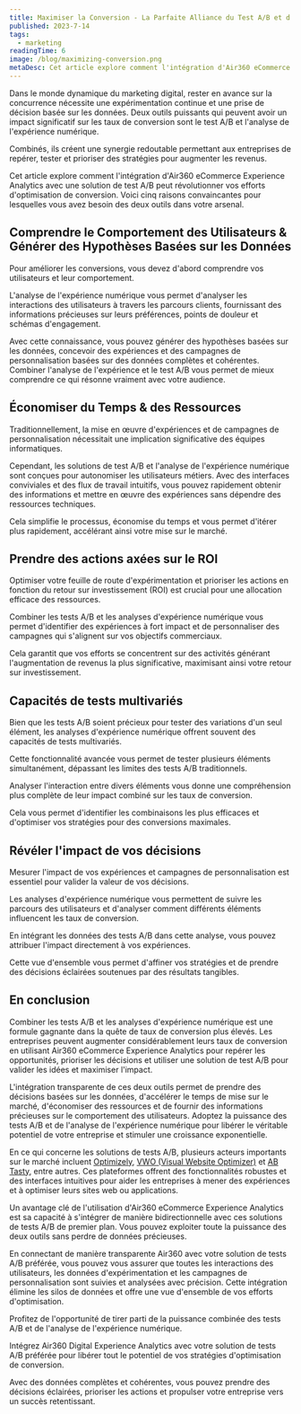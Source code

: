 ```yaml
---
title: Maximiser la Conversion - La Parfaite Alliance du Test A/B et d'Air360
published: 2023-7-14
tags: 
  - marketing
readingTime: 6
image: /blog/maximizing-conversion.png
metaDesc: Cet article explore comment l'intégration d'Air360 eCommerce Experience Analytics avec une solution de test A/B peut révolutionner vos efforts d'optimisation de conversion. Voici cinq raisons convaincantes pour lesquelles vous avez besoin des deux outils dans votre arsenal.
---
```


Dans le monde dynamique du marketing digital, rester en avance sur la concurrence nécessite une expérimentation continue et une prise de décision basée sur les données. Deux outils puissants qui peuvent avoir un impact significatif sur les taux de conversion sont le test A/B et l'analyse de l'expérience numérique.

Combinés, ils créent une synergie redoutable permettant aux entreprises de repérer, tester et prioriser des stratégies pour augmenter les revenus.

Cet article explore comment l'intégration d'Air360 eCommerce Experience Analytics avec une solution de test A/B peut révolutionner vos efforts d'optimisation de conversion. Voici cinq raisons convaincantes pour lesquelles vous avez besoin des deux outils dans votre arsenal.

## Comprendre le Comportement des Utilisateurs & Générer des Hypothèses Basées sur les Données
Pour améliorer les conversions, vous devez d'abord comprendre vos utilisateurs et leur comportement.

L'analyse de l'expérience numérique vous permet d'analyser les interactions des utilisateurs à travers les parcours clients, fournissant des informations précieuses sur leurs préférences, points de douleur et schémas d'engagement.

Avec cette connaissance, vous pouvez générer des hypothèses basées sur les données, concevoir des expériences et des campagnes de personnalisation basées sur des données complètes et cohérentes. Combiner l'analyse de l'expérience et le test A/B vous permet de mieux comprendre ce qui résonne vraiment avec votre audience.

## Économiser du Temps & des Ressources
Traditionnellement, la mise en œuvre d'expériences et de campagnes de personnalisation nécessitait une implication significative des équipes informatiques.

Cependant, les solutions de test A/B et l'analyse de l'expérience numérique sont conçues pour autonomiser les utilisateurs métiers. Avec des interfaces conviviales et des flux de travail intuitifs, vous pouvez rapidement obtenir des informations et mettre en œuvre des expériences sans dépendre des ressources techniques.

Cela simplifie le processus, économise du temps et vous permet d'itérer plus rapidement, accélérant ainsi votre mise sur le marché.

## Prendre des actions axées sur le ROI
Optimiser votre feuille de route d'expérimentation et prioriser les actions en fonction du retour sur investissement (ROI) est crucial pour une allocation efficace des ressources.

Combiner les tests A/B et les analyses d'expérience numérique vous permet d'identifier des expériences à fort impact et de personnaliser des campagnes qui s'alignent sur vos objectifs commerciaux.

Cela garantit que vos efforts se concentrent sur des activités générant l'augmentation de revenus la plus significative, maximisant ainsi votre retour sur investissement.

## Capacités de tests multivariés
Bien que les tests A/B soient précieux pour tester des variations d'un seul élément, les analyses d'expérience numérique offrent souvent des capacités de tests multivariés.

Cette fonctionnalité avancée vous permet de tester plusieurs éléments simultanément, dépassant les limites des tests A/B traditionnels.

Analyser l'interaction entre divers éléments vous donne une compréhension plus complète de leur impact combiné sur les taux de conversion.

Cela vous permet d'identifier les combinaisons les plus efficaces et d'optimiser vos stratégies pour des conversions maximales.

## Révéler l'impact de vos décisions
Mesurer l'impact de vos expériences et campagnes de personnalisation est essentiel pour valider la valeur de vos décisions.

Les analyses d'expérience numérique vous permettent de suivre les parcours des utilisateurs et d'analyser comment différents éléments influencent les taux de conversion.

En intégrant les données des tests A/B dans cette analyse, vous pouvez attribuer l'impact directement à vos expériences.

Cette vue d'ensemble vous permet d'affiner vos stratégies et de prendre des décisions éclairées soutenues par des résultats tangibles.

## En conclusion
Combiner les tests A/B et les analyses d'expérience numérique est une formule gagnante dans la quête de taux de conversion plus élevés. Les entreprises peuvent augmenter considérablement leurs taux de conversion en utilisant Air360 eCommerce Experience Analytics pour repérer les opportunités, prioriser les décisions et utiliser une solution de test A/B pour valider les idées et maximiser l'impact.

L'intégration transparente de ces deux outils permet de prendre des décisions basées sur les données, d'accélérer le temps de mise sur le marché, d'économiser des ressources et de fournir des informations précieuses sur le comportement des utilisateurs. Adoptez la puissance des tests A/B et de l'analyse de l'expérience numérique pour libérer le véritable potentiel de votre entreprise et stimuler une croissance exponentielle.

En ce qui concerne les solutions de tests A/B, plusieurs acteurs importants sur le marché incluent [Optimizely](https://www.optimizely.com/), [VWO (Visual Website Optimizer)](https://vwo.com/es/) et [AB Tasty](https://www.abtasty.com/), entre autres. Ces plateformes offrent des fonctionnalités robustes et des interfaces intuitives pour aider les entreprises à mener des expériences et à optimiser leurs sites web ou applications.

Un avantage clé de l'utilisation d'Air360 eCommerce Experience Analytics est sa capacité à s'intégrer de manière bidirectionnelle avec ces solutions de tests A/B de premier plan. Vous pouvez exploiter toute la puissance des deux outils sans perdre de données précieuses.

En connectant de manière transparente Air360 avec votre solution de tests A/B préférée, vous pouvez vous assurer que toutes les interactions des utilisateurs, les données d'expérimentation et les campagnes de personnalisation sont suivies et analysées avec précision. Cette intégration élimine les silos de données et offre une vue d'ensemble de vos efforts d'optimisation.

Profitez de l'opportunité de tirer parti de la puissance combinée des tests A/B et de l'analyse de l'expérience numérique.

Intégrez Air360 Digital Experience Analytics avec votre solution de tests A/B préférée pour libérer tout le potentiel de vos stratégies d'optimisation de conversion.

Avec des données complètes et cohérentes, vous pouvez prendre des décisions éclairées, prioriser les actions et propulser votre entreprise vers un succès retentissant.
